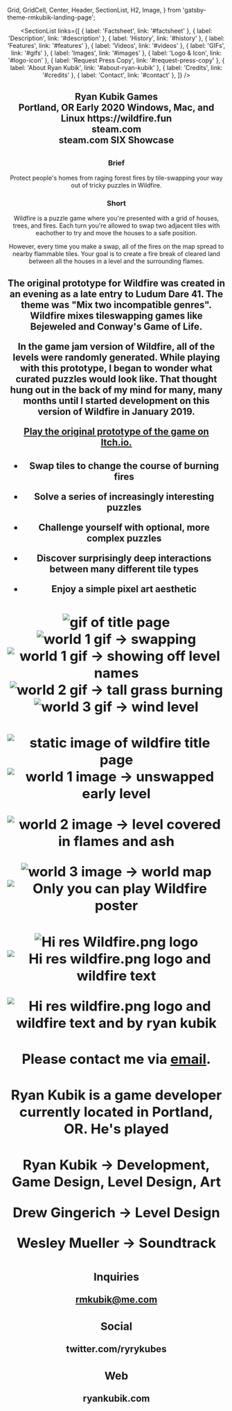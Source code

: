   Grid,
  GridCell,
  Center,
  Header,
  SectionList,
  H2,
  Image,
} from 'gatsby-theme-rmkubik-landing-page';

<Header title="Wildfire 🔥" links={[{ label: 'Home', link: '/' }]} />

<SectionList
  links={[
    { label: 'Factsheet', link: '#factsheet' },
    { label: 'Description', link: '#description' },
    { label: 'History', link: '#history' },
    { label: 'Features', link: '#features' },
    { label: 'Videos', link: '#videos' },
    { label: 'GIFs', link: '#gifs' },
    { label: 'Images', link: '#images' },
    { label: 'Logo & Icon', link: '#logo-icon' },
    { label: 'Request Press Copy', link: '#request-press-copy' },
    { label: 'About Ryan Kubik', link: '#about-ryan-kubik' },
    { label: 'Credits', link: '#credits' },
    { label: 'Contact', link: '#contact' },
  ]}
/>

<H2 title="Factsheet" />

<Grid>
  <GridCell title="Developer">
    Ryan Kubik Games <br /> Portland, OR
  </GridCell>
  <GridCell title="Release Date">Early 2020</GridCell>
  <GridCell title="Platforms">Windows, Mac, and Linux</GridCell>
  <GridCell title="Links">
    https://wildfire.fun <br /> steam.com <br /> steam.com
  </GridCell>
    <GridCell title="Awards">SIX Showcase</GridCell>

</Grid>

<H2 title="Description" />

### Brief

Protect people's homes from raging forest fires by tile-swapping your way out of tricky puzzles in Wildfire.

### Short

Wildfire is a puzzle game where you're presented with a grid of houses, trees, and fires. Each turn you're allowed to swap two adjacent tiles with eachother to try and move the houses to a safe position.

However, every time you make a swap, all of the fires on the map spread to nearby flammable tiles. Your goal is to create a fire break of cleared land between all the houses in a level and the surrounding flames.

<H2 title="History" />

The original prototype for Wildfire was created in an evening as a late entry to Ludum Dare 41. The theme was "Mix two incompatible genres". Wildfire mixes tileswapping games like Bejeweled and Conway's Game of Life.

In the game jam version of Wildfire, all of the levels were randomly generated. While playing with this prototype, I began to wonder what curated puzzles would look like. That thought hung out in the back of my mind for many, many months until I started development on this version of Wildfire in January 2019.

[Play the original prototype of the game on Itch.io.](https://law5guy.itch.io/wildfire-jam)

<H2 title="Features" />

- **Swap** tiles to change the course of burning fires

- **Solve** a series of increasingly interesting puzzles

- **Challenge** yourself with optional, more complex puzzles

- **Discover** surprisingly deep interactions between many different tile types

- **Enjoy** a simple pixel art aesthetic

<H2 title="Videos" />

<Vimeo video="341204765" />

<H2 title="GIFs" />

<Grid>

<Image src="titleScreenGif" alt="gif of title page" />

<Image src="trickyGif" alt="world 1 gif → swapping" />

<Image src="world1LevelNamesGif" alt="world 1 gif → showing off level names" />

<Image src="tallGrassGif" alt="world 2 gif → tall grass burning" />

<Image src="windyRoundaboutGif" alt="world 3 gif → wind level" />

</Grid>

<H2 title="Images" />

<Grid>

<Image src="titleScreenGif" alt="static image of wildfire title page" />

<Image src="trickyGif" alt="world 1 image → unswapped early level" />

<Image
  src="world1LevelNamesGif"
  alt="world 2 image → level covered in flames and ash"
/>

<Image src="tallGrassGif" alt="world 3 image → world map" />

<Image src="windyRoundaboutGif" alt="Only you can play Wildfire poster" />

</Grid>

<H2 title="Logo & Icon" />

<Grid>

<Image src="fireEmoji" alt="Hi res Wildfire.png logo" />

<Image src="title" alt="Hi res wildfire.png logo and wildfire text" />

<Image
  src="titleWithByline"
  alt="Hi res wildfire.png logo and wildfire text and by ryan kubik"
/>

</Grid>

<H2 title="Request Press Copy" />

Please contact me via [email](mailto:rmkubik@me.com).

<H2 title="About Ryan Kubik" />

Ryan Kubik is a game developer currently located in Portland, OR. He's played

<H2 title="Credits" />

Ryan Kubik → Development, Game Design, Level Design, Art

Drew Gingerich → Level Design

Wesley Mueller → Soundtrack

<H2 title="Contact" />

### Inquiries

rmkubik@me.com

### Social

twitter.com/ryrykubes

### Web

ryankubik.com
